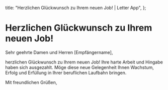   title: "Herzlichen Glückwunsch zu Ihrem neuen Job! | Letter App",
};

# Herzlichen Glückwunsch zu Ihrem neuen Job!

Sehr geehrte Damen und Herren [Empfängername],

herzlichen Glückwunsch zu Ihrem neuen Job! Ihre harte Arbeit und Hingabe haben sich ausgezahlt. Möge diese neue Gelegenheit Ihnen Wachstum, Erfolg und Erfüllung in Ihrer beruflichen Laufbahn bringen.

Mit freundlichen Grüßen,
